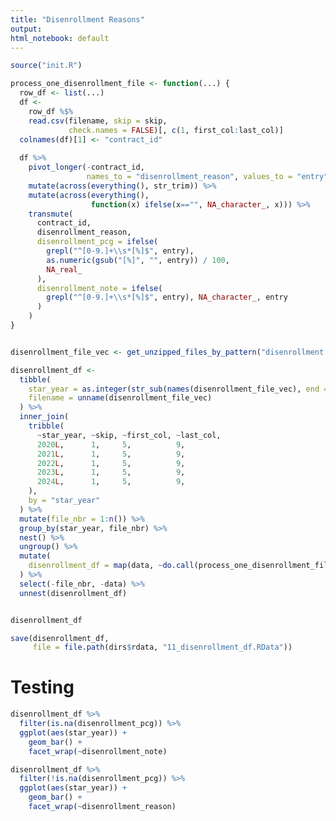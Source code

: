 ```yaml
---
title: "Disenrollment Reasons"
output:
html_notebook: default
---
```



```r
source("init.R")
```



```r
process_one_disenrollment_file <- function(...) {
  row_df <- list(...)
  df <-
    row_df %$%
    read.csv(filename, skip = skip,
             check.names = FALSE)[, c(1, first_col:last_col)]
  colnames(df)[1] <- "contract_id"
  
  df %>%
    pivot_longer(-contract_id,
                 names_to = "disenrollment_reason", values_to = "entry") %>%
    mutate(across(everything(), str_trim)) %>%
    mutate(across(everything(),
                  function(x) ifelse(x=="", NA_character_, x))) %>%
    transmute(
      contract_id,
      disenrollment_reason,
      disenrollment_pcg = ifelse(
        grepl("^[0-9.]+\\s*[%]$", entry),
        as.numeric(gsub("[%]", "", entry)) / 100,
        NA_real_
      ),
      disenrollment_note = ifelse(
        grepl("^[0-9.]+\\s*[%]$", entry), NA_character_, entry
      )
    )
}


disenrollment_file_vec <- get_unzipped_files_by_pattern("disenrollment.*csv$")

disenrollment_df <-
  tibble(
    star_year = as.integer(str_sub(names(disenrollment_file_vec), end = 4L)),
    filename = unname(disenrollment_file_vec)
  ) %>%
  inner_join(
    tribble(
      ~star_year, ~skip, ~first_col, ~last_col,
      2020L,      1,     5,          9,
      2021L,      1,     5,          9,
      2022L,      1,     5,          9,
      2023L,      1,     5,          9,
      2024L,      1,     5,          9,
    ),
    by = "star_year"
  ) %>%
  mutate(file_nbr = 1:n()) %>%
  group_by(star_year, file_nbr) %>%
  nest() %>%
  ungroup() %>%
  mutate(
    disenrollment_df = map(data, ~do.call(process_one_disenrollment_file, .x))
  ) %>%
  select(-file_nbr, -data) %>%
  unnest(disenrollment_df)


disenrollment_df
```


```r
save(disenrollment_df,
     file = file.path(dirs$rdata, "11_disenrollment_df.RData"))
```





# Testing

```r
disenrollment_df %>%
  filter(is.na(disenrollment_pcg)) %>%
  ggplot(aes(star_year)) +
    geom_bar() +
    facet_wrap(~disenrollment_note)

disenrollment_df %>%
  filter(!is.na(disenrollment_pcg)) %>%
  ggplot(aes(star_year)) +
    geom_bar() +
    facet_wrap(~disenrollment_reason)
```


